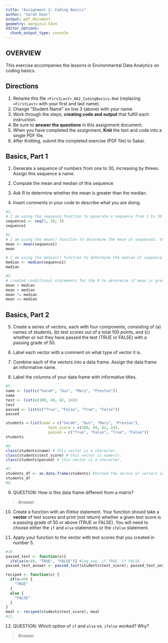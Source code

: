 ```yaml
---
title: "Assignment 2: Coding Basics"
author: "Sarah Kear"
output: pdf_document
geometry: margin=2.54cm
editor_options: 
  chunk_output_type: console
---
```


## OVERVIEW

This exercise accompanies the lessons in Environmental Data Analytics on coding basics.

## Directions

1.  Rename this file `<FirstLast>_A02_CodingBasics.Rmd` (replacing `<FirstLast>` with your first and last name).
2.  Change "Student Name" on line 3 (above) with your name.
3.  Work through the steps, **creating code and output** that fulfill each instruction.
4.  Be sure to **answer the questions** in this assignment document.
5.  When you have completed the assignment, **Knit** the text and code into a single PDF file.
6.  After Knitting, submit the completed exercise (PDF file) to Sakai.

## Basics, Part 1

1.  Generate a sequence of numbers from one to 30, increasing by threes. Assign this sequence a name.

2.  Compute the mean and median of this sequence.

3.  Ask R to determine whether the mean is greater than the median.

4.  Insert comments in your code to describe what you are doing.

```r
#1.
# I am using the sequence function to generate a sequence from 1 to 30 by 3. It's function name is sequence1.
sequence1 <- seq(1, 30, 3)
sequence1

#2. 
# I am using the mean() function to determine the mean of sequence1. the function name is mean.
mean <- mean(sequence1)
mean

# I am using the median() function to determine the median of sequence1. the function name is median.
median <- median(sequence1)
median

#3. 
# created conditional statements for the R to determine if mean is greater than the median of sequence1. The mean is equal to the median.
mean > median 
mean < median
mean != median
mean == median
```


## Basics, Part 2

5.  Create a series of vectors, each with four components, consisting of (a) names of students, (b) test scores out of a total 100 points, and (c) whether or not they have passed the test (TRUE or FALSE) with a passing grade of 50.

6.  Label each vector with a comment on what type of vector it is.

7.  Combine each of the vectors into a data frame. Assign the data frame an informative name.

8.  Label the columns of your data frame with informative titles.

```r
#5.
name <- list(c("Sarah", "Gus", "Mary", "Preston"))
name
test <- list(c(100, 49, 82, 24))
test
passed <- list(c("True", "False", "True", "False"))
passed

students <-list(name = c("Sarah", "Gus", "Mary", "Preston"),
                   test_score = c(100, 49, 82, 24),
                   passed = c("True", "False", "True", "False"))
students

#6.
class(students$name) # this vector is a character.
class(students$test_score) # this vector is numeric.
class(students$passed) # this vector is a character.

#7.
students_df <- as.data.frame(students) #turned the series of vectors into a dataframe.
students_df
#8.

```

9.  QUESTION: How is this data frame different from a matrix?

> Answer:

10. Create a function with an if/else statement. Your function should take a **vector** of test scores and print (not return) whether a given test score is a passing grade of 50 or above (TRUE or FALSE). You will need to choose either the `if` and `else` statements or the `ifelse` statement. 

11. Apply your function to the vector with test scores that you created in number 5.

```r
#10.
passed_test <- function(x){
  ifelse(x>49, "TRUE", "FALSE")} #log_exp, if TRUE, if FALSE
passed_test_answer <- passed_test(students$test_score); passed_test_answer

recipe4 <- function(x) {
  if(x>49) {
    "TRUE"
  } 
  else {
    "FALSE"
  }
}
meal <- recipe4(students$test_score); meal
#11.

```

12. QUESTION: Which option of `if` and `else` vs. `ifelse` worked? Why?

> Answer:
